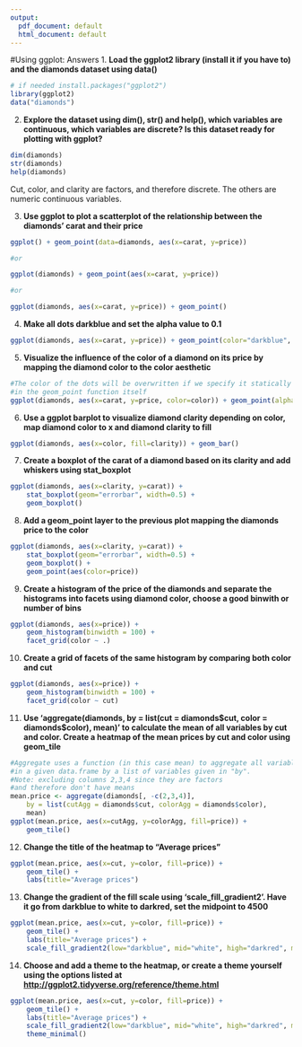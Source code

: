 ```yaml
---
output:
  pdf_document: default
  html_document: default
---
```

#Using ggplot: Answers
1. **Load the ggplot2 library (install it if you have to) and the diamonds dataset using data()**
```r
# if needed install.packages("ggplot2")
library(ggplot2)
data("diamonds")
```

2. **Explore the dataset using dim(), str() and help(), which variables are continuous, which variables are discrete? Is this dataset ready for plotting with ggplot?**

```r
dim(diamonds)
str(diamonds)
help(diamonds)
```

Cut, color, and clarity are factors, and therefore discrete. The others are numeric continuous variables.

3. **Use ggplot to plot a scatterplot of the relationship between the diamonds' carat and their price**

```r
ggplot() + geom_point(data=diamonds, aes(x=carat, y=price))

#or

ggplot(diamonds) + geom_point(aes(x=carat, y=price))

#or

ggplot(diamonds, aes(x=carat, y=price)) + geom_point()
```

4. **Make all dots darkblue and set the alpha value to 0.1**

```r
ggplot(diamonds, aes(x=carat, y=price)) + geom_point(color="darkblue", alpha=0.1)
```

5. **Visualize the influence of the color of a diamond on its price by mapping the diamond color to the color aesthetic**

```r
#The color of the dots will be overwritten if we specify it statically  
#in the geom_point function itself
ggplot(diamonds, aes(x=carat, y=price, color=color)) + geom_point(alpha=0.1)
```

6. **Use a ggplot barplot to visualize diamond clarity depending on color, map diamond color to x and diamond clarity to fill**

```r
ggplot(diamonds, aes(x=color, fill=clarity)) + geom_bar()
```

7. **Create a boxplot of the carat of a diamond based on its clarity and add whiskers using stat_boxplot**

```r
ggplot(diamonds, aes(x=clarity, y=carat)) + 
	stat_boxplot(geom="errorbar", width=0.5) + 
	geom_boxplot()
```

8. **Add a geom_point layer to the previous plot mapping the diamonds price to the color**

```r
ggplot(diamonds, aes(x=clarity, y=carat)) + 
	stat_boxplot(geom="errorbar", width=0.5) + 
	geom_boxplot() + 
	geom_point(aes(color=price))
```

9. **Create a histogram of the price of the diamonds and separate the histograms into facets using diamond color, choose a good binwith or number of bins**

```r
ggplot(diamonds, aes(x=price)) + 
	geom_histogram(binwidth = 100) + 
	facet_grid(color ~ .)
```

10. **Create a grid of facets of the same histogram by comparing both color and cut**

```r
ggplot(diamonds, aes(x=price)) + 
	geom_histogram(binwidth = 100) + 
	facet_grid(color ~ cut)
```

11. **Use 'aggregate(diamonds, by = list(cut = diamonds\$cut, color = diamonds\$color), mean)' to calculate the mean of all variables by cut and color. Create a heatmap of the mean prices by cut and color using geom_tile**

```r
#Aggregate uses a function (in this case mean) to aggregate all variables 
#in a given data.frame by a list of variables given in "by".
#Note: excluding columns 2,3,4 since they are factors 
#and therefore don't have means
mean.price <- aggregate(diamonds[, -c(2,3,4)], 
	by = list(cutAgg = diamonds$cut, colorAgg = diamonds$color), 
	mean)
ggplot(mean.price, aes(x=cutAgg, y=colorAgg, fill=price)) + 
	geom_tile()
```

12. **Change the title of the heatmap to "Average prices"**

```r
ggplot(mean.price, aes(x=cut, y=color, fill=price)) + 
	geom_tile() + 
	labs(title="Average prices")
```

13. **Change the gradient of the fill scale using 'scale_fill_gradient2'. Have it go from darkblue to white to darkred, set the midpoint to 4500**

```r
ggplot(mean.price, aes(x=cut, y=color, fill=price)) + 
	geom_tile() + 
	labs(title="Average prices") + 
	scale_fill_gradient2(low="darkblue", mid="white", high="darkred", midpoint = 4500)
```

14. **Choose and add a theme to the heatmap, or create a theme yourself using the options listed at <http://ggplot2.tidyverse.org/reference/theme.html>**

```r
ggplot(mean.price, aes(x=cut, y=color, fill=price)) + 
	geom_tile() + 
	labs(title="Average prices") + 
	scale_fill_gradient2(low="darkblue", mid="white", high="darkred", midpoint = 4500) + 
	theme_minimal()
```
